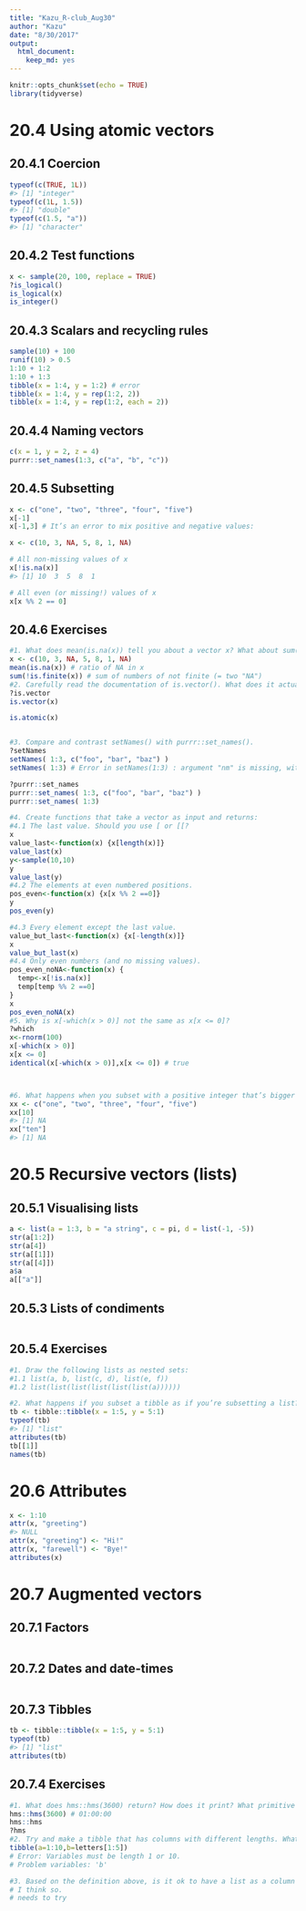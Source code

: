 ```yaml
---
title: "Kazu_R-club_Aug30"
author: "Kazu"
date: "8/30/2017"
output: 
  html_document: 
    keep_md: yes
---
```


```r
knitr::opts_chunk$set(echo = TRUE)
library(tidyverse)
```

# 20.4 Using atomic vectors
## 20.4.1 Coercion
```r
typeof(c(TRUE, 1L))
#> [1] "integer"
typeof(c(1L, 1.5))
#> [1] "double"
typeof(c(1.5, "a"))
#> [1] "character"

```
## 20.4.2 Test functions
```r
x <- sample(20, 100, replace = TRUE)
?is_logical()
is_logical(x)
is_integer()
```
## 20.4.3 Scalars and recycling rules
```r
sample(10) + 100
runif(10) > 0.5
1:10 + 1:2
1:10 + 1:3
tibble(x = 1:4, y = 1:2) # error
tibble(x = 1:4, y = rep(1:2, 2))
tibble(x = 1:4, y = rep(1:2, each = 2))
```
## 20.4.4 Naming vectors
```r
c(x = 1, y = 2, z = 4)
purrr::set_names(1:3, c("a", "b", "c"))

```
## 20.4.5 Subsetting
```r
x <- c("one", "two", "three", "four", "five")
x[-1]
x[-1,3] # It’s an error to mix positive and negative values:

x <- c(10, 3, NA, 5, 8, 1, NA)

# All non-missing values of x
x[!is.na(x)]
#> [1] 10  3  5  8  1

# All even (or missing!) values of x
x[x %% 2 == 0]

```
## 20.4.6 Exercises
```r
#1. What does mean(is.na(x)) tell you about a vector x? What about sum(!is.finite(x))?
x <- c(10, 3, NA, 5, 8, 1, NA)
mean(is.na(x)) # ratio of NA in x
sum(!is.finite(x)) # sum of numbers of not finite (= two "NA")
#2. Carefully read the documentation of is.vector(). What does it actually test for? Why does is.atomic() not agree with the definition of atomic vectors above?
?is.vector
is.vector(x)

is.atomic(x) 


#3. Compare and contrast setNames() with purrr::set_names().
?setNames
setNames( 1:3, c("foo", "bar", "baz") )
setNames( 1:3) # Error in setNames(1:3) : argument "nm" is missing, with no default

?purrr::set_names
purrr::set_names( 1:3, c("foo", "bar", "baz") )
purrr::set_names( 1:3)

#4. Create functions that take a vector as input and returns:
#4.1 The last value. Should you use [ or [[?
x
value_last<-function(x) {x[length(x)]}
value_last(x)
y<-sample(10,10)
y
value_last(y)
#4.2 The elements at even numbered positions.
pos_even<-function(x) {x[x %% 2 ==0]}
y
pos_even(y)

#4.3 Every element except the last value.
value_but_last<-function(x) {x[-length(x)]}
x
value_but_last(x)
#4.4 Only even numbers (and no missing values).
pos_even_noNA<-function(x) {
  temp<-x[!is.na(x)]
  temp[temp %% 2 ==0]
}
x
pos_even_noNA(x)
#5. Why is x[-which(x > 0)] not the same as x[x <= 0]?
?which
x<-rnorm(100)
x[-which(x > 0)]
x[x <= 0]
identical(x[-which(x > 0)],x[x <= 0]) # true



#6. What happens when you subset with a positive integer that’s bigger than the length of the vector? What happens when you subset with a name that doesn’t exist?
xx <- c("one", "two", "three", "four", "five")
xx[10]
#> [1] NA
xx["ten"]
#> [1] NA

```
# 20.5 Recursive vectors (lists)
## 20.5.1 Visualising lists
```r
a <- list(a = 1:3, b = "a string", c = pi, d = list(-1, -5))
str(a[1:2])
str(a[4])
str(a[[1]])
str(a[[4]])
a$a
a[["a"]]

```
## 20.5.3 Lists of condiments
```r

```
## 20.5.4 Exercises
```r
#1. Draw the following lists as nested sets:
#1.1 list(a, b, list(c, d), list(e, f))
#1.2 list(list(list(list(list(list(a))))))

#2. What happens if you subset a tibble as if you’re subsetting a list? What are the key differences between a list and a tibble?
tb <- tibble::tibble(x = 1:5, y = 5:1)
typeof(tb)
#> [1] "list"
attributes(tb)
tb[[1]]
names(tb)


```
# 20.6 Attributes
```r
x <- 1:10
attr(x, "greeting")
#> NULL
attr(x, "greeting") <- "Hi!"
attr(x, "farewell") <- "Bye!"
attributes(x)
```
# 20.7 Augmented vectors
## 20.7.1 Factors
```r

```
## 20.7.2 Dates and date-times
```r

```
## 20.7.3 Tibbles
```r

tb <- tibble::tibble(x = 1:5, y = 5:1)
typeof(tb)
#> [1] "list"
attributes(tb)
```

## 20.7.4 Exercises
```r
#1. What does hms::hms(3600) return? How does it print? What primitive type is the augmented vector built on top of? What attributes does it use?
hms::hms(3600) # 01:00:00
hms::hms
?hms
#2. Try and make a tibble that has columns with different lengths. What happens?
tibble(a=1:10,b=letters[1:5]) 
# Error: Variables must be length 1 or 10.
# Problem variables: 'b'

#3. Based on the definition above, is it ok to have a list as a column of a tibble?
# I think so.
# needs to try

```